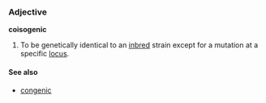 ===Adjective===
'''coisogenic'''

# {{genetics}}  To be genetically identical to an [[inbred]] strain except for a mutation at a specific [[locus]].  

====See also====
*[[congenic]]